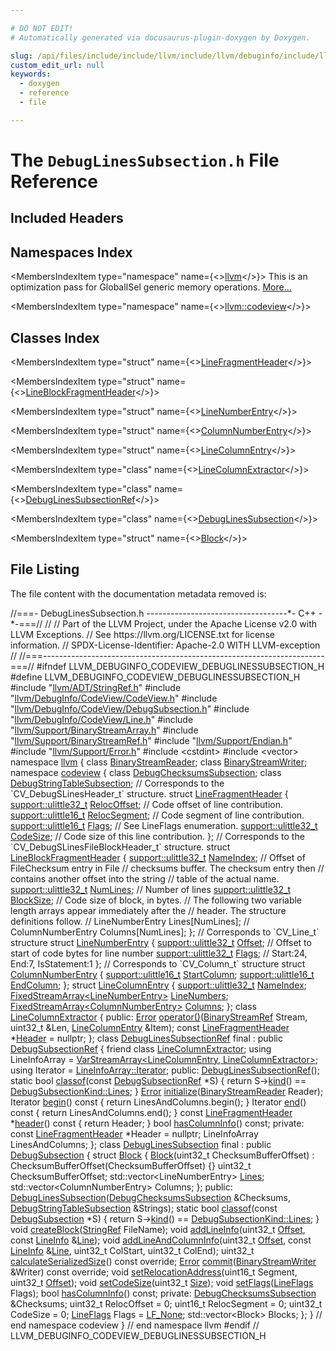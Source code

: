 ```yaml
---

# DO NOT EDIT!
# Automatically generated via docusaurus-plugin-doxygen by Doxygen.

slug: /api/files/include/include/llvm/include/llvm/debuginfo/include/llvm/debuginfo/codeview/debuglinessubsection-h
custom_edit_url: null
keywords:
  - doxygen
  - reference
  - file

---
```





# The `DebugLinesSubsection.h` File Reference

<DoxygenPage pluginConfig={pluginConfig}>



## Included Headers

<IncludesList>
<IncludesListItem
  filePath="llvm/ADT/StringRef.h"
  permalink="/docs/api/files/include/include/llvm/include/llvm/adt/stringref-h"
  isLocal="true" />
<IncludesListItem
  filePath="llvm/DebugInfo/CodeView/CodeView.h"
  permalink="/docs/api/files/include/include/llvm/include/llvm/debuginfo/include/llvm/debuginfo/codeview/codeview-h"
  isLocal="true" />
<IncludesListItem
  filePath="llvm/DebugInfo/CodeView/DebugSubsection.h"
  permalink="/docs/api/files/include/include/llvm/include/llvm/debuginfo/include/llvm/debuginfo/codeview/debugsubsection-h"
  isLocal="true" />
<IncludesListItem
  filePath="llvm/DebugInfo/CodeView/Line.h"
  permalink="/docs/api/files/include/include/llvm/include/llvm/debuginfo/include/llvm/debuginfo/codeview/line-h"
  isLocal="true" />
<IncludesListItem
  filePath="llvm/Support/BinaryStreamArray.h"
  permalink="/docs/api/files/include/include/llvm/include/llvm/support/binarystreamarray-h"
  isLocal="true" />
<IncludesListItem
  filePath="llvm/Support/BinaryStreamRef.h"
  permalink="/docs/api/files/include/include/llvm/include/llvm/support/binarystreamref-h"
  isLocal="true" />
<IncludesListItem
  filePath="llvm/Support/Endian.h"
  permalink="/docs/api/files/include/include/llvm/include/llvm/support/endian-h"
  isLocal="true" />
<IncludesListItem
  filePath="llvm/Support/Error.h"
  permalink="/docs/api/files/include/include/llvm/include/llvm/support/error-h"
  isLocal="true" />
<IncludesListItem
  filePath="cstdint"
  permalink=""
  isLocal="false" />
<IncludesListItem
  filePath="vector"
  permalink=""
  isLocal="false" />
</IncludesList>

## Namespaces Index

<MembersIndex>

<MembersIndexItem
  type="namespace"
  name={<><a href="/docs/api/namespaces/llvm">llvm</a></>}>
This is an optimization pass for GlobalISel generic memory operations. <a href="/docs/api/namespaces/llvm/#details">More...</a>
</MembersIndexItem>

<MembersIndexItem
  type="namespace"
  name={<><a href="/docs/api/namespaces/llvm/codeview">llvm::codeview</a></>}>
</MembersIndexItem>

</MembersIndex>

## Classes Index

<MembersIndex>

<MembersIndexItem
  type="struct"
  name={<><a href="/docs/api/structs/llvm/codeview/linefragmentheader">LineFragmentHeader</a></>}>
</MembersIndexItem>

<MembersIndexItem
  type="struct"
  name={<><a href="/docs/api/structs/llvm/codeview/lineblockfragmentheader">LineBlockFragmentHeader</a></>}>
</MembersIndexItem>

<MembersIndexItem
  type="struct"
  name={<><a href="/docs/api/structs/llvm/codeview/linenumberentry">LineNumberEntry</a></>}>
</MembersIndexItem>

<MembersIndexItem
  type="struct"
  name={<><a href="/docs/api/structs/llvm/codeview/columnnumberentry">ColumnNumberEntry</a></>}>
</MembersIndexItem>

<MembersIndexItem
  type="struct"
  name={<><a href="/docs/api/structs/llvm/codeview/linecolumnentry">LineColumnEntry</a></>}>
</MembersIndexItem>

<MembersIndexItem
  type="class"
  name={<><a href="/docs/api/classes/llvm/codeview/linecolumnextractor">LineColumnExtractor</a></>}>
</MembersIndexItem>

<MembersIndexItem
  type="class"
  name={<><a href="/docs/api/classes/llvm/codeview/debuglinessubsectionref">DebugLinesSubsectionRef</a></>}>
</MembersIndexItem>

<MembersIndexItem
  type="class"
  name={<><a href="/docs/api/classes/llvm/codeview/debuglinessubsection">DebugLinesSubsection</a></>}>
</MembersIndexItem>

<MembersIndexItem
  type="struct"
  name={<><a href="/docs/api/structs/llvm/codeview/debuglinessubsection/block">Block</a></>}>
</MembersIndexItem>

</MembersIndex>


## File Listing

The file content with the documentation metadata removed is:

<ProgramListing>

<Link id="l00001" /><CodeLine lineNumber="1"><Highlight kind="comment">//===- DebugLinesSubsection.h -----------------------------------&#42;- C++ -&#42;-===//</Highlight><Highlight kind="normal"></Highlight></CodeLine>
<Link id="l00002" /><CodeLine lineNumber="2"><Highlight kind="normal"></Highlight><Highlight kind="comment">//</Highlight><Highlight kind="normal"></Highlight></CodeLine>
<Link id="l00003" /><CodeLine lineNumber="3"><Highlight kind="normal"></Highlight><Highlight kind="comment">// Part of the LLVM Project, under the Apache License v2.0 with LLVM Exceptions.</Highlight><Highlight kind="normal"></Highlight></CodeLine>
<Link id="l00004" /><CodeLine lineNumber="4"><Highlight kind="normal"></Highlight><Highlight kind="comment">// See https://llvm.org/LICENSE.txt for license information.</Highlight><Highlight kind="normal"></Highlight></CodeLine>
<Link id="l00005" /><CodeLine lineNumber="5"><Highlight kind="normal"></Highlight><Highlight kind="comment">// SPDX-License-Identifier: Apache-2.0 WITH LLVM-exception</Highlight><Highlight kind="normal"></Highlight></CodeLine>
<Link id="l00006" /><CodeLine lineNumber="6"><Highlight kind="normal"></Highlight><Highlight kind="comment">//</Highlight><Highlight kind="normal"></Highlight></CodeLine>
<Link id="l00007" /><CodeLine lineNumber="7"><Highlight kind="normal"></Highlight><Highlight kind="comment">//===----------------------------------------------------------------------===//</Highlight><Highlight kind="normal"></Highlight></CodeLine>
<Link id="l00008" /><CodeLine lineNumber="8"><Highlight kind="normal"></Highlight></CodeLine>
<Link id="l00009" /><CodeLine lineNumber="9"><Highlight kind="normal"></Highlight><Highlight kind="preprocessor">#ifndef LLVM&#95;DEBUGINFO&#95;CODEVIEW&#95;DEBUGLINESSUBSECTION&#95;H</Highlight><Highlight kind="normal"></Highlight></CodeLine>
<Link id="l00010" /><CodeLine lineNumber="10"><Highlight kind="normal"></Highlight><Highlight kind="preprocessor">#define LLVM&#95;DEBUGINFO&#95;CODEVIEW&#95;DEBUGLINESSUBSECTION&#95;H</Highlight><Highlight kind="normal"></Highlight></CodeLine>
<Link id="l00011" /><CodeLine lineNumber="11"><Highlight kind="normal"></Highlight></CodeLine>
<Link id="l00012" /><CodeLine lineNumber="12"><Highlight kind="normal"></Highlight><Highlight kind="preprocessor">#include &quot;<a href="/docs/api/files/include/include/llvm/include/llvm/adt/stringref-h">llvm/ADT/StringRef.h</a>&quot;</Highlight><Highlight kind="normal"></Highlight></CodeLine>
<Link id="l00013" /><CodeLine lineNumber="13"><Highlight kind="normal"></Highlight><Highlight kind="preprocessor">#include &quot;<a href="/docs/api/files/include/include/llvm/include/llvm/debuginfo/include/llvm/debuginfo/codeview/codeview-h">llvm/DebugInfo/CodeView/CodeView.h</a>&quot;</Highlight><Highlight kind="normal"></Highlight></CodeLine>
<Link id="l00014" /><CodeLine lineNumber="14"><Highlight kind="normal"></Highlight><Highlight kind="preprocessor">#include &quot;<a href="/docs/api/files/include/include/llvm/include/llvm/debuginfo/include/llvm/debuginfo/codeview/debugsubsection-h">llvm/DebugInfo/CodeView/DebugSubsection.h</a>&quot;</Highlight><Highlight kind="normal"></Highlight></CodeLine>
<Link id="l00015" /><CodeLine lineNumber="15"><Highlight kind="normal"></Highlight><Highlight kind="preprocessor">#include &quot;<a href="/docs/api/files/include/include/llvm/include/llvm/debuginfo/include/llvm/debuginfo/codeview/line-h">llvm/DebugInfo/CodeView/Line.h</a>&quot;</Highlight><Highlight kind="normal"></Highlight></CodeLine>
<Link id="l00016" /><CodeLine lineNumber="16"><Highlight kind="normal"></Highlight><Highlight kind="preprocessor">#include &quot;<a href="/docs/api/files/include/include/llvm/include/llvm/support/binarystreamarray-h">llvm/Support/BinaryStreamArray.h</a>&quot;</Highlight><Highlight kind="normal"></Highlight></CodeLine>
<Link id="l00017" /><CodeLine lineNumber="17"><Highlight kind="normal"></Highlight><Highlight kind="preprocessor">#include &quot;<a href="/docs/api/files/include/include/llvm/include/llvm/support/binarystreamref-h">llvm/Support/BinaryStreamRef.h</a>&quot;</Highlight><Highlight kind="normal"></Highlight></CodeLine>
<Link id="l00018" /><CodeLine lineNumber="18"><Highlight kind="normal"></Highlight><Highlight kind="preprocessor">#include &quot;<a href="/docs/api/files/include/include/llvm/include/llvm/support/endian-h">llvm/Support/Endian.h</a>&quot;</Highlight><Highlight kind="normal"></Highlight></CodeLine>
<Link id="l00019" /><CodeLine lineNumber="19"><Highlight kind="normal"></Highlight><Highlight kind="preprocessor">#include &quot;<a href="/docs/api/files/include/include/llvm/include/llvm/support/error-h">llvm/Support/Error.h</a>&quot;</Highlight><Highlight kind="normal"></Highlight></CodeLine>
<Link id="l00020" /><CodeLine lineNumber="20"><Highlight kind="normal"></Highlight><Highlight kind="preprocessor">#include &lt;cstdint&gt;</Highlight><Highlight kind="normal"></Highlight></CodeLine>
<Link id="l00021" /><CodeLine lineNumber="21"><Highlight kind="normal"></Highlight><Highlight kind="preprocessor">#include &lt;vector&gt;</Highlight><Highlight kind="normal"></Highlight></CodeLine>
<Link id="l00022" /><CodeLine lineNumber="22"><Highlight kind="normal"></Highlight></CodeLine>
<Link id="l00023" /><CodeLine lineNumber="23"><Highlight kind="normal"></Highlight><Highlight kind="keyword">namespace </Highlight><Highlight kind="normal"><a href="/docs/api/namespaces/llvm">llvm</a> &#123;</Highlight></CodeLine>
<Link id="l00024" /><CodeLine lineNumber="24"><Highlight kind="normal"></Highlight><Highlight kind="keyword">class </Highlight><Highlight kind="normal"><a href="/docs/api/classes/llvm/binarystreamreader">BinaryStreamReader</a>;</Highlight></CodeLine>
<Link id="l00025" /><CodeLine lineNumber="25"><Highlight kind="normal"></Highlight><Highlight kind="keyword">class </Highlight><Highlight kind="normal"><a href="/docs/api/classes/llvm/binarystreamwriter">BinaryStreamWriter</a>;</Highlight></CodeLine>
<Link id="l00026" /><CodeLine lineNumber="26"><Highlight kind="normal"></Highlight><Highlight kind="keyword">namespace </Highlight><Highlight kind="normal"><a href="/docs/api/namespaces/llvm/codeview">codeview</a> &#123;</Highlight></CodeLine>
<Link id="l00027" /><CodeLine lineNumber="27"><Highlight kind="normal"></Highlight></CodeLine>
<Link id="l00028" /><CodeLine lineNumber="28"><Highlight kind="normal"></Highlight><Highlight kind="keyword">class </Highlight><Highlight kind="normal"><a href="/docs/api/classes/llvm/codeview/debugchecksumssubsection">DebugChecksumsSubsection</a>;</Highlight></CodeLine>
<Link id="l00029" /><CodeLine lineNumber="29"><Highlight kind="normal"></Highlight><Highlight kind="keyword">class </Highlight><Highlight kind="normal"><a href="/docs/api/classes/llvm/codeview/debugstringtablesubsection">DebugStringTableSubsection</a>;</Highlight></CodeLine>
<Link id="l00030" /><CodeLine lineNumber="30"><Highlight kind="normal"></Highlight></CodeLine>
<Link id="l00031" /><CodeLine lineNumber="31"><Highlight kind="normal"></Highlight><Highlight kind="comment">// Corresponds to the &#96;CV&#95;DebugSLinesHeader&#95;t&#96; structure.</Highlight><Highlight kind="normal"></Highlight></CodeLine>
<Link id="l00032" /><CodeLine lineNumber="32" lineLink="/docs/api/structs/llvm/codeview/linefragmentheader"><Highlight kind="normal"></Highlight><Highlight kind="keyword">struct </Highlight><Highlight kind="normal"><a href="/docs/api/structs/llvm/codeview/linefragmentheader">LineFragmentHeader</a> &#123;</Highlight></CodeLine>
<Link id="l00033" /><CodeLine lineNumber="33" lineLink="/docs/api/structs/llvm/codeview/linefragmentheader/#adcb73b42492865b1fea4fee0d48ac71b"><Highlight kind="normal">  <a href="/docs/api/namespaces/llvm/support/#a206b37274fa3e908017da357d12724d1">support::ulittle32&#95;t</a> <a href="/docs/api/structs/llvm/codeview/linefragmentheader/#adcb73b42492865b1fea4fee0d48ac71b">RelocOffset</a>;  </Highlight><Highlight kind="comment">// Code offset of line contribution.</Highlight><Highlight kind="normal"></Highlight></CodeLine>
<Link id="l00034" /><CodeLine lineNumber="34" lineLink="/docs/api/structs/llvm/codeview/linefragmentheader/#adb69e7a1339129f59bc3d950becf340a"><Highlight kind="normal">  <a href="/docs/api/namespaces/llvm/support/#a4e29b3df92632c930b82161555c3b8d6">support::ulittle16&#95;t</a> <a href="/docs/api/structs/llvm/codeview/linefragmentheader/#adb69e7a1339129f59bc3d950becf340a">RelocSegment</a>; </Highlight><Highlight kind="comment">// Code segment of line contribution.</Highlight><Highlight kind="normal"></Highlight></CodeLine>
<Link id="l00035" /><CodeLine lineNumber="35" lineLink="/docs/api/structs/llvm/codeview/linefragmentheader/#a7acad7a0ab5c6c21c62ba7c666079819"><Highlight kind="normal">  <a href="/docs/api/namespaces/llvm/support/#a4e29b3df92632c930b82161555c3b8d6">support::ulittle16&#95;t</a> <a href="/docs/api/structs/llvm/codeview/linefragmentheader/#a7acad7a0ab5c6c21c62ba7c666079819">Flags</a>;        </Highlight><Highlight kind="comment">// See LineFlags enumeration.</Highlight><Highlight kind="normal"></Highlight></CodeLine>
<Link id="l00036" /><CodeLine lineNumber="36" lineLink="/docs/api/structs/llvm/codeview/linefragmentheader/#aba93398dfa67d7572e71e683df460df7"><Highlight kind="normal">  <a href="/docs/api/namespaces/llvm/support/#a206b37274fa3e908017da357d12724d1">support::ulittle32&#95;t</a> <a href="/docs/api/structs/llvm/codeview/linefragmentheader/#aba93398dfa67d7572e71e683df460df7">CodeSize</a>;     </Highlight><Highlight kind="comment">// Code size of this line contribution.</Highlight><Highlight kind="normal"></Highlight></CodeLine>
<Link id="l00037" /><CodeLine lineNumber="37"><Highlight kind="normal">&#125;;</Highlight></CodeLine>
<Link id="l00038" /><CodeLine lineNumber="38"><Highlight kind="normal"></Highlight></CodeLine>
<Link id="l00039" /><CodeLine lineNumber="39"><Highlight kind="normal"></Highlight><Highlight kind="comment">// Corresponds to the &#96;CV&#95;DebugSLinesFileBlockHeader&#95;t&#96; structure.</Highlight><Highlight kind="normal"></Highlight></CodeLine>
<Link id="l00040" /><CodeLine lineNumber="40" lineLink="/docs/api/structs/llvm/codeview/lineblockfragmentheader"><Highlight kind="normal"></Highlight><Highlight kind="keyword">struct </Highlight><Highlight kind="normal"><a href="/docs/api/structs/llvm/codeview/lineblockfragmentheader">LineBlockFragmentHeader</a> &#123;</Highlight></CodeLine>
<Link id="l00041" /><CodeLine lineNumber="41" lineLink="/docs/api/structs/llvm/codeview/lineblockfragmentheader/#a2ade456cbf84fbfe12564a3351d4a12d"><Highlight kind="normal">  <a href="/docs/api/namespaces/llvm/support/#a206b37274fa3e908017da357d12724d1">support::ulittle32&#95;t</a> <a href="/docs/api/structs/llvm/codeview/lineblockfragmentheader/#a2ade456cbf84fbfe12564a3351d4a12d">NameIndex</a>; </Highlight><Highlight kind="comment">// Offset of FileChecksum entry in File</Highlight><Highlight kind="normal"></Highlight></CodeLine>
<Link id="l00042" /><CodeLine lineNumber="42"><Highlight kind="normal">                                  </Highlight><Highlight kind="comment">// checksums buffer.  The checksum entry then</Highlight><Highlight kind="normal"></Highlight></CodeLine>
<Link id="l00043" /><CodeLine lineNumber="43"><Highlight kind="normal">                                  </Highlight><Highlight kind="comment">// contains another offset into the string</Highlight><Highlight kind="normal"></Highlight></CodeLine>
<Link id="l00044" /><CodeLine lineNumber="44"><Highlight kind="normal">                                  </Highlight><Highlight kind="comment">// table of the actual name.</Highlight><Highlight kind="normal"></Highlight></CodeLine>
<Link id="l00045" /><CodeLine lineNumber="45" lineLink="/docs/api/structs/llvm/codeview/lineblockfragmentheader/#a4fad53ecebe9914a50869bb33275674b"><Highlight kind="normal">  <a href="/docs/api/namespaces/llvm/support/#a206b37274fa3e908017da357d12724d1">support::ulittle32&#95;t</a> <a href="/docs/api/structs/llvm/codeview/lineblockfragmentheader/#a4fad53ecebe9914a50869bb33275674b">NumLines</a>;  </Highlight><Highlight kind="comment">// Number of lines</Highlight><Highlight kind="normal"></Highlight></CodeLine>
<Link id="l00046" /><CodeLine lineNumber="46" lineLink="/docs/api/structs/llvm/codeview/lineblockfragmentheader/#ae83e8b24e51eabf6e8038511ed144a8f"><Highlight kind="normal">  <a href="/docs/api/namespaces/llvm/support/#a206b37274fa3e908017da357d12724d1">support::ulittle32&#95;t</a> <a href="/docs/api/structs/llvm/codeview/lineblockfragmentheader/#ae83e8b24e51eabf6e8038511ed144a8f">BlockSize</a>; </Highlight><Highlight kind="comment">// Code size of block, in bytes.</Highlight><Highlight kind="normal"></Highlight></CodeLine>
<Link id="l00047" /><CodeLine lineNumber="47"><Highlight kind="normal">  </Highlight><Highlight kind="comment">// The following two variable length arrays appear immediately after the</Highlight><Highlight kind="normal"></Highlight></CodeLine>
<Link id="l00048" /><CodeLine lineNumber="48"><Highlight kind="normal">  </Highlight><Highlight kind="comment">// header.  The structure definitions follow.</Highlight><Highlight kind="normal"></Highlight></CodeLine>
<Link id="l00049" /><CodeLine lineNumber="49"><Highlight kind="normal">  </Highlight><Highlight kind="comment">// LineNumberEntry   Lines&#91;NumLines&#93;;</Highlight><Highlight kind="normal"></Highlight></CodeLine>
<Link id="l00050" /><CodeLine lineNumber="50"><Highlight kind="normal">  </Highlight><Highlight kind="comment">// ColumnNumberEntry Columns&#91;NumLines&#93;;</Highlight><Highlight kind="normal"></Highlight></CodeLine>
<Link id="l00051" /><CodeLine lineNumber="51"><Highlight kind="normal">&#125;;</Highlight></CodeLine>
<Link id="l00052" /><CodeLine lineNumber="52"><Highlight kind="normal"></Highlight></CodeLine>
<Link id="l00053" /><CodeLine lineNumber="53"><Highlight kind="normal"></Highlight><Highlight kind="comment">// Corresponds to &#96;CV&#95;Line&#95;t&#96; structure</Highlight><Highlight kind="normal"></Highlight></CodeLine>
<Link id="l00054" /><CodeLine lineNumber="54" lineLink="/docs/api/structs/llvm/codeview/linenumberentry"><Highlight kind="normal"></Highlight><Highlight kind="keyword">struct </Highlight><Highlight kind="normal"><a href="/docs/api/structs/llvm/codeview/linenumberentry">LineNumberEntry</a> &#123;</Highlight></CodeLine>
<Link id="l00055" /><CodeLine lineNumber="55" lineLink="/docs/api/structs/llvm/codeview/linenumberentry/#a5e78a480e74bac9f5b6f90ca2e32fe60"><Highlight kind="normal">  <a href="/docs/api/namespaces/llvm/support/#a206b37274fa3e908017da357d12724d1">support::ulittle32&#95;t</a> <a href="/docs/api/structs/llvm/codeview/linenumberentry/#a5e78a480e74bac9f5b6f90ca2e32fe60">Offset</a>; </Highlight><Highlight kind="comment">// Offset to start of code bytes for line number</Highlight><Highlight kind="normal"></Highlight></CodeLine>
<Link id="l00056" /><CodeLine lineNumber="56" lineLink="/docs/api/structs/llvm/codeview/linenumberentry/#aa914fc2e58856a08015f17c54dd9a25c"><Highlight kind="normal">  <a href="/docs/api/namespaces/llvm/support/#a206b37274fa3e908017da357d12724d1">support::ulittle32&#95;t</a> <a href="/docs/api/structs/llvm/codeview/linenumberentry/#aa914fc2e58856a08015f17c54dd9a25c">Flags</a>;  </Highlight><Highlight kind="comment">// Start:24, End:7, IsStatement:1</Highlight><Highlight kind="normal"></Highlight></CodeLine>
<Link id="l00057" /><CodeLine lineNumber="57"><Highlight kind="normal">&#125;;</Highlight></CodeLine>
<Link id="l00058" /><CodeLine lineNumber="58"><Highlight kind="normal"></Highlight></CodeLine>
<Link id="l00059" /><CodeLine lineNumber="59"><Highlight kind="normal"></Highlight><Highlight kind="comment">// Corresponds to &#96;CV&#95;Column&#95;t&#96; structure</Highlight><Highlight kind="normal"></Highlight></CodeLine>
<Link id="l00060" /><CodeLine lineNumber="60" lineLink="/docs/api/structs/llvm/codeview/columnnumberentry"><Highlight kind="normal"></Highlight><Highlight kind="keyword">struct </Highlight><Highlight kind="normal"><a href="/docs/api/structs/llvm/codeview/columnnumberentry">ColumnNumberEntry</a> &#123;</Highlight></CodeLine>
<Link id="l00061" /><CodeLine lineNumber="61" lineLink="/docs/api/structs/llvm/codeview/columnnumberentry/#a25c8b5280ba29025ba366229fc81144f"><Highlight kind="normal">  <a href="/docs/api/namespaces/llvm/support/#a4e29b3df92632c930b82161555c3b8d6">support::ulittle16&#95;t</a> <a href="/docs/api/structs/llvm/codeview/columnnumberentry/#a25c8b5280ba29025ba366229fc81144f">StartColumn</a>;</Highlight></CodeLine>
<Link id="l00062" /><CodeLine lineNumber="62" lineLink="/docs/api/structs/llvm/codeview/columnnumberentry/#a6e4ad4a817bae3a648334d5200625280"><Highlight kind="normal">  <a href="/docs/api/namespaces/llvm/support/#a4e29b3df92632c930b82161555c3b8d6">support::ulittle16&#95;t</a> <a href="/docs/api/structs/llvm/codeview/columnnumberentry/#a6e4ad4a817bae3a648334d5200625280">EndColumn</a>;</Highlight></CodeLine>
<Link id="l00063" /><CodeLine lineNumber="63"><Highlight kind="normal">&#125;;</Highlight></CodeLine>
<Link id="l00064" /><CodeLine lineNumber="64"><Highlight kind="normal"></Highlight></CodeLine>
<Link id="l00065" /><CodeLine lineNumber="65" lineLink="/docs/api/structs/llvm/codeview/linecolumnentry"><Highlight kind="normal"></Highlight><Highlight kind="keyword">struct </Highlight><Highlight kind="normal"><a href="/docs/api/structs/llvm/codeview/linecolumnentry">LineColumnEntry</a> &#123;</Highlight></CodeLine>
<Link id="l00066" /><CodeLine lineNumber="66" lineLink="/docs/api/structs/llvm/codeview/linecolumnentry/#a766f4d99a28ae0c2c515a2d9664a08d5"><Highlight kind="normal">  <a href="/docs/api/namespaces/llvm/support/#a206b37274fa3e908017da357d12724d1">support::ulittle32&#95;t</a> <a href="/docs/api/structs/llvm/codeview/linecolumnentry/#a766f4d99a28ae0c2c515a2d9664a08d5">NameIndex</a>;</Highlight></CodeLine>
<Link id="l00067" /><CodeLine lineNumber="67" lineLink="/docs/api/structs/llvm/codeview/linecolumnentry/#aa6f8655f893492900b913be4648981a5"><Highlight kind="normal">  <a href="/docs/api/classes/llvm/fixedstreamarray">FixedStreamArray&lt;LineNumberEntry&gt;</a> <a href="/docs/api/structs/llvm/codeview/linecolumnentry/#aa6f8655f893492900b913be4648981a5">LineNumbers</a>;</Highlight></CodeLine>
<Link id="l00068" /><CodeLine lineNumber="68" lineLink="/docs/api/structs/llvm/codeview/linecolumnentry/#a4706dac27cfeb8283bf6a11a491f4660"><Highlight kind="normal">  <a href="/docs/api/classes/llvm/fixedstreamarray">FixedStreamArray&lt;ColumnNumberEntry&gt;</a> <a href="/docs/api/structs/llvm/codeview/linecolumnentry/#a4706dac27cfeb8283bf6a11a491f4660">Columns</a>;</Highlight></CodeLine>
<Link id="l00069" /><CodeLine lineNumber="69"><Highlight kind="normal">&#125;;</Highlight></CodeLine>
<Link id="l00070" /><CodeLine lineNumber="70"><Highlight kind="normal"></Highlight></CodeLine>
<Link id="l00071" /><CodeLine lineNumber="71" lineLink="/docs/api/classes/llvm/codeview/linecolumnextractor"><Highlight kind="normal"></Highlight><Highlight kind="keyword">class </Highlight><Highlight kind="normal"><a href="/docs/api/classes/llvm/codeview/linecolumnextractor">LineColumnExtractor</a> &#123;</Highlight></CodeLine>
<Link id="l00072" /><CodeLine lineNumber="72"><Highlight kind="normal"></Highlight><Highlight kind="keyword">public</Highlight><Highlight kind="normal">:</Highlight></CodeLine>
<Link id="l00073" /><CodeLine lineNumber="73"><Highlight kind="normal">  <a href="/docs/api/classes/llvm/error">Error</a> <a href="/docs/api/classes/llvm/codeview/linecolumnextractor/#ac30e456e648c6aa3b5de74279adbb0d5">operator()</a>(<a href="/docs/api/classes/llvm/binarystreamref">BinaryStreamRef</a> Stream, uint32&#95;t &amp;Len,</Highlight></CodeLine>
<Link id="l00074" /><CodeLine lineNumber="74"><Highlight kind="normal">                   <a href="/docs/api/structs/llvm/codeview/linecolumnentry">LineColumnEntry</a> &amp;Item);</Highlight></CodeLine>
<Link id="l00075" /><CodeLine lineNumber="75"><Highlight kind="normal"></Highlight></CodeLine>
<Link id="l00076" /><CodeLine lineNumber="76" lineLink="/docs/api/classes/llvm/codeview/linecolumnextractor/#a3624581bbc00abc755dffe4f61261746"><Highlight kind="normal">  </Highlight><Highlight kind="keyword">const</Highlight><Highlight kind="normal"> <a href="/docs/api/structs/llvm/codeview/linefragmentheader">LineFragmentHeader</a> &#42;<a href="/docs/api/classes/llvm/codeview/linecolumnextractor/#a3624581bbc00abc755dffe4f61261746">Header</a> = </Highlight><Highlight kind="keyword">nullptr</Highlight><Highlight kind="normal">;</Highlight></CodeLine>
<Link id="l00077" /><CodeLine lineNumber="77"><Highlight kind="normal">&#125;;</Highlight></CodeLine>
<Link id="l00078" /><CodeLine lineNumber="78"><Highlight kind="normal"></Highlight></CodeLine>
<Link id="l00079" /><CodeLine lineNumber="79" lineLink="/docs/api/classes/llvm/codeview/debuglinessubsectionref"><Highlight kind="normal"></Highlight><Highlight kind="keyword">class </Highlight><Highlight kind="normal"><a href="/docs/api/classes/llvm/codeview/debuglinessubsectionref/#a020dde133393611298a5e9fd3ddfdedf">DebugLinesSubsectionRef</a> final : </Highlight><Highlight kind="keyword">public</Highlight><Highlight kind="normal"> <a href="/docs/api/classes/llvm/codeview/debugsubsectionref/#acca35ccd89314881b9924f28968ac872">DebugSubsectionRef</a> &#123;</Highlight></CodeLine>
<Link id="l00080" /><CodeLine lineNumber="80" lineLink="/docs/api/classes/llvm/codeview/debuglinessubsectionref/#ad6f31fab08c7f560dc000a1b15721e2a"><Highlight kind="normal">  </Highlight><Highlight kind="keyword">friend</Highlight><Highlight kind="normal"> </Highlight><Highlight kind="keyword">class </Highlight><Highlight kind="normal"><a href="/docs/api/classes/llvm/codeview/debuglinessubsectionref/#ad6f31fab08c7f560dc000a1b15721e2a">LineColumnExtractor</a>;</Highlight></CodeLine>
<Link id="l00081" /><CodeLine lineNumber="81"><Highlight kind="normal"></Highlight></CodeLine>
<Link id="l00082" /><CodeLine lineNumber="82"><Highlight kind="normal">  </Highlight><Highlight kind="keyword">using </Highlight><Highlight kind="normal">LineInfoArray = <a href="/docs/api/classes/llvm/varstreamarray">VarStreamArray&lt;LineColumnEntry, LineColumnExtractor&gt;</a>;</Highlight></CodeLine>
<Link id="l00083" /><CodeLine lineNumber="83"><Highlight kind="normal">  </Highlight><Highlight kind="keyword">using </Highlight><Highlight kind="normal">Iterator = <a href="/docs/api/classes/llvm/varstreamarray/#aa2a501e4fac82ff7604ebcf0a89dec13">LineInfoArray::Iterator</a>;</Highlight></CodeLine>
<Link id="l00084" /><CodeLine lineNumber="84"><Highlight kind="normal"></Highlight></CodeLine>
<Link id="l00085" /><CodeLine lineNumber="85"><Highlight kind="normal"></Highlight><Highlight kind="keyword">public</Highlight><Highlight kind="normal">:</Highlight></CodeLine>
<Link id="l00086" /><CodeLine lineNumber="86"><Highlight kind="normal">  <a href="/docs/api/classes/llvm/codeview/debuglinessubsectionref/#a020dde133393611298a5e9fd3ddfdedf">DebugLinesSubsectionRef</a>();</Highlight></CodeLine>
<Link id="l00087" /><CodeLine lineNumber="87"><Highlight kind="normal"></Highlight></CodeLine>
<Link id="l00088" /><CodeLine lineNumber="88" lineLink="/docs/api/classes/llvm/codeview/debuglinessubsectionref/#a3bea9975f4f7b85c2eb4546b0acdd680"><Highlight kind="normal">  </Highlight><Highlight kind="keyword">static</Highlight><Highlight kind="normal"> </Highlight><Highlight kind="keywordtype">bool</Highlight><Highlight kind="normal"> <a href="/docs/api/classes/llvm/codeview/debuglinessubsectionref/#a3bea9975f4f7b85c2eb4546b0acdd680">classof</a>(</Highlight><Highlight kind="keyword">const</Highlight><Highlight kind="normal"> <a href="/docs/api/classes/llvm/codeview/debugsubsectionref/#acca35ccd89314881b9924f28968ac872">DebugSubsectionRef</a> &#42;S) &#123;</Highlight></CodeLine>
<Link id="l00089" /><CodeLine lineNumber="89"><Highlight kind="normal">    </Highlight><Highlight kind="keywordflow">return</Highlight><Highlight kind="normal"> S-&gt;<a href="/docs/api/classes/llvm/codeview/debugsubsectionref/#a83bd49c4af0b650932ba2b257c67f94c">kind</a>() == <a href="/docs/api/namespaces/llvm/codeview/#a04eb43a6dc736c2d6ed8dcc6d636a2afaa0b0293a2db49f5f93c15a62e095c819">DebugSubsectionKind::Lines</a>;</Highlight></CodeLine>
<Link id="l00090" /><CodeLine lineNumber="90"><Highlight kind="normal">  &#125;</Highlight></CodeLine>
<Link id="l00091" /><CodeLine lineNumber="91"><Highlight kind="normal"></Highlight></CodeLine>
<Link id="l00092" /><CodeLine lineNumber="92"><Highlight kind="normal">  <a href="/docs/api/classes/llvm/error">Error</a> <a href="/docs/api/classes/llvm/codeview/debuglinessubsectionref/#a5a4cbef7cf1ea9971675734047e5dde8">initialize</a>(<a href="/docs/api/classes/llvm/binarystreamreader">BinaryStreamReader</a> Reader);</Highlight></CodeLine>
<Link id="l00093" /><CodeLine lineNumber="93"><Highlight kind="normal"></Highlight></CodeLine>
<Link id="l00094" /><CodeLine lineNumber="94" lineLink="/docs/api/classes/llvm/codeview/debuglinessubsectionref/#a35c5fb9c125a049957c1f04851beb922"><Highlight kind="normal">  Iterator <a href="/docs/api/classes/llvm/codeview/debuglinessubsectionref/#a35c5fb9c125a049957c1f04851beb922">begin</a>()</Highlight><Highlight kind="keyword"> const </Highlight><Highlight kind="normal">&#123; </Highlight><Highlight kind="keywordflow">return</Highlight><Highlight kind="normal"> LinesAndColumns.begin(); &#125;</Highlight></CodeLine>
<Link id="l00095" /><CodeLine lineNumber="95" lineLink="/docs/api/classes/llvm/codeview/debuglinessubsectionref/#a005ddbdf3d09f0f4e21acc156b2fe47a"><Highlight kind="normal">  Iterator <a href="/docs/api/classes/llvm/codeview/debuglinessubsectionref/#a005ddbdf3d09f0f4e21acc156b2fe47a">end</a>()</Highlight><Highlight kind="keyword"> const </Highlight><Highlight kind="normal">&#123; </Highlight><Highlight kind="keywordflow">return</Highlight><Highlight kind="normal"> LinesAndColumns.end(); &#125;</Highlight></CodeLine>
<Link id="l00096" /><CodeLine lineNumber="96"><Highlight kind="normal"></Highlight></CodeLine>
<Link id="l00097" /><CodeLine lineNumber="97" lineLink="/docs/api/classes/llvm/codeview/debuglinessubsectionref/#a04e909a78e312c05ac1b4b956fc65e62"><Highlight kind="normal">  </Highlight><Highlight kind="keyword">const</Highlight><Highlight kind="normal"> <a href="/docs/api/structs/llvm/codeview/linefragmentheader">LineFragmentHeader</a> &#42;<a href="/docs/api/classes/llvm/codeview/debuglinessubsectionref/#a04e909a78e312c05ac1b4b956fc65e62">header</a>()</Highlight><Highlight kind="keyword"> const </Highlight><Highlight kind="normal">&#123; </Highlight><Highlight kind="keywordflow">return</Highlight><Highlight kind="normal"> Header; &#125;</Highlight></CodeLine>
<Link id="l00098" /><CodeLine lineNumber="98"><Highlight kind="normal"></Highlight></CodeLine>
<Link id="l00099" /><CodeLine lineNumber="99"><Highlight kind="normal">  </Highlight><Highlight kind="keywordtype">bool</Highlight><Highlight kind="normal"> <a href="/docs/api/classes/llvm/codeview/debuglinessubsectionref/#a01fb98d3be15ffd20bee919f6e7dad39">hasColumnInfo</a>() </Highlight><Highlight kind="keyword">const</Highlight><Highlight kind="normal">;</Highlight></CodeLine>
<Link id="l00100" /><CodeLine lineNumber="100"><Highlight kind="normal"></Highlight></CodeLine>
<Link id="l00101" /><CodeLine lineNumber="101"><Highlight kind="normal"></Highlight><Highlight kind="keyword">private</Highlight><Highlight kind="normal">:</Highlight></CodeLine>
<Link id="l00102" /><CodeLine lineNumber="102"><Highlight kind="normal">  </Highlight><Highlight kind="keyword">const</Highlight><Highlight kind="normal"> <a href="/docs/api/structs/llvm/codeview/linefragmentheader">LineFragmentHeader</a> &#42;Header = </Highlight><Highlight kind="keyword">nullptr</Highlight><Highlight kind="normal">;</Highlight></CodeLine>
<Link id="l00103" /><CodeLine lineNumber="103"><Highlight kind="normal">  LineInfoArray LinesAndColumns;</Highlight></CodeLine>
<Link id="l00104" /><CodeLine lineNumber="104"><Highlight kind="normal">&#125;;</Highlight></CodeLine>
<Link id="l00105" /><CodeLine lineNumber="105"><Highlight kind="normal"></Highlight></CodeLine>
<Link id="l00106" /><CodeLine lineNumber="106" lineLink="/docs/api/classes/llvm/codeview/debuglinessubsection"><Highlight kind="normal"></Highlight><Highlight kind="keyword">class </Highlight><Highlight kind="normal"><a href="/docs/api/classes/llvm/codeview/debuglinessubsection/#a60a67ce7f9d3fdd8eb024a1074e26a99">DebugLinesSubsection</a> final : </Highlight><Highlight kind="keyword">public</Highlight><Highlight kind="normal"> <a href="/docs/api/classes/llvm/codeview/debugsubsection/#a26fb19e2bc0b10bfd18fc82adf07c635">DebugSubsection</a> &#123;</Highlight></CodeLine>
<Link id="l00107" /><CodeLine lineNumber="107"><Highlight kind="normal">  </Highlight><Highlight kind="keyword">struct </Highlight><Highlight kind="normal"><a href="/docs/api/namespaces/llvm/#a0e00fad9c34de40b1e31f3aa6f8e024cae1e4c8c9ccd9fc39c391da4bcd093fb2">Block</a> &#123;</Highlight></CodeLine>
<Link id="l00108" /><CodeLine lineNumber="108"><Highlight kind="normal">    <a href="/docs/api/namespaces/llvm/#a0e00fad9c34de40b1e31f3aa6f8e024cae1e4c8c9ccd9fc39c391da4bcd093fb2">Block</a>(uint32&#95;t ChecksumBufferOffset)</Highlight></CodeLine>
<Link id="l00109" /><CodeLine lineNumber="109"><Highlight kind="normal">        : ChecksumBufferOffset(ChecksumBufferOffset) &#123;&#125;</Highlight></CodeLine>
<Link id="l00110" /><CodeLine lineNumber="110"><Highlight kind="normal"></Highlight></CodeLine>
<Link id="l00111" /><CodeLine lineNumber="111"><Highlight kind="normal">    uint32&#95;t ChecksumBufferOffset;</Highlight></CodeLine>
<Link id="l00112" /><CodeLine lineNumber="112"><Highlight kind="normal">    std::vector&lt;LineNumberEntry&gt; <a href="/docs/api/namespaces/llvm/codeview/#a04eb43a6dc736c2d6ed8dcc6d636a2afaa0b0293a2db49f5f93c15a62e095c819">Lines</a>;</Highlight></CodeLine>
<Link id="l00113" /><CodeLine lineNumber="113"><Highlight kind="normal">    std::vector&lt;ColumnNumberEntry&gt; Columns;</Highlight></CodeLine>
<Link id="l00114" /><CodeLine lineNumber="114"><Highlight kind="normal">  &#125;;</Highlight></CodeLine>
<Link id="l00115" /><CodeLine lineNumber="115"><Highlight kind="normal"></Highlight></CodeLine>
<Link id="l00116" /><CodeLine lineNumber="116"><Highlight kind="normal"></Highlight><Highlight kind="keyword">public</Highlight><Highlight kind="normal">:</Highlight></CodeLine>
<Link id="l00117" /><CodeLine lineNumber="117"><Highlight kind="normal">  <a href="/docs/api/classes/llvm/codeview/debuglinessubsection/#a60a67ce7f9d3fdd8eb024a1074e26a99">DebugLinesSubsection</a>(<a href="/docs/api/classes/llvm/codeview/debugchecksumssubsection">DebugChecksumsSubsection</a> &amp;Checksums,</Highlight></CodeLine>
<Link id="l00118" /><CodeLine lineNumber="118"><Highlight kind="normal">                       <a href="/docs/api/classes/llvm/codeview/debugstringtablesubsection">DebugStringTableSubsection</a> &amp;Strings);</Highlight></CodeLine>
<Link id="l00119" /><CodeLine lineNumber="119"><Highlight kind="normal"></Highlight></CodeLine>
<Link id="l00120" /><CodeLine lineNumber="120" lineLink="/docs/api/classes/llvm/codeview/debuglinessubsection/#a6a6492e4b74c0d966989939821ea86fc"><Highlight kind="normal">  </Highlight><Highlight kind="keyword">static</Highlight><Highlight kind="normal"> </Highlight><Highlight kind="keywordtype">bool</Highlight><Highlight kind="normal"> <a href="/docs/api/classes/llvm/codeview/debuglinessubsection/#a6a6492e4b74c0d966989939821ea86fc">classof</a>(</Highlight><Highlight kind="keyword">const</Highlight><Highlight kind="normal"> <a href="/docs/api/classes/llvm/codeview/debugsubsection/#a26fb19e2bc0b10bfd18fc82adf07c635">DebugSubsection</a> &#42;S) &#123;</Highlight></CodeLine>
<Link id="l00121" /><CodeLine lineNumber="121"><Highlight kind="normal">    </Highlight><Highlight kind="keywordflow">return</Highlight><Highlight kind="normal"> S-&gt;<a href="/docs/api/classes/llvm/codeview/debugsubsection/#a4cd16f96c9807dbf22886318f0b0e7bb">kind</a>() == <a href="/docs/api/namespaces/llvm/codeview/#a04eb43a6dc736c2d6ed8dcc6d636a2afaa0b0293a2db49f5f93c15a62e095c819">DebugSubsectionKind::Lines</a>;</Highlight></CodeLine>
<Link id="l00122" /><CodeLine lineNumber="122"><Highlight kind="normal">  &#125;</Highlight></CodeLine>
<Link id="l00123" /><CodeLine lineNumber="123"><Highlight kind="normal"></Highlight></CodeLine>
<Link id="l00124" /><CodeLine lineNumber="124"><Highlight kind="normal">  </Highlight><Highlight kind="keywordtype">void</Highlight><Highlight kind="normal"> <a href="/docs/api/classes/llvm/codeview/debuglinessubsection/#ab4c6a27b25584c7ce7cb9378af555aed">createBlock</a>(<a href="/docs/api/classes/llvm/stringref">StringRef</a> FileName);</Highlight></CodeLine>
<Link id="l00125" /><CodeLine lineNumber="125"><Highlight kind="normal">  </Highlight><Highlight kind="keywordtype">void</Highlight><Highlight kind="normal"> <a href="/docs/api/classes/llvm/codeview/debuglinessubsection/#a7666dfc25e978833f094d5fd98e942d1">addLineInfo</a>(uint32&#95;t <a href="/docs/api/namespaces/llvm/#a05f5b9a11bdcc5feba62899f95dcf878a3134224cba2545bc57954d3b072aebb4">Offset</a>, </Highlight><Highlight kind="keyword">const</Highlight><Highlight kind="normal"> <a href="/docs/api/classes/llvm/codeview/lineinfo">LineInfo</a> &amp;<a href="/docs/api/classes/llvm/codeview/line">Line</a>);</Highlight></CodeLine>
<Link id="l00126" /><CodeLine lineNumber="126"><Highlight kind="normal">  </Highlight><Highlight kind="keywordtype">void</Highlight><Highlight kind="normal"> <a href="/docs/api/classes/llvm/codeview/debuglinessubsection/#aa56af027a8e475a851b075942e4c73e3">addLineAndColumnInfo</a>(uint32&#95;t <a href="/docs/api/namespaces/llvm/#a05f5b9a11bdcc5feba62899f95dcf878a3134224cba2545bc57954d3b072aebb4">Offset</a>, </Highlight><Highlight kind="keyword">const</Highlight><Highlight kind="normal"> <a href="/docs/api/classes/llvm/codeview/lineinfo">LineInfo</a> &amp;<a href="/docs/api/classes/llvm/codeview/line">Line</a>,</Highlight></CodeLine>
<Link id="l00127" /><CodeLine lineNumber="127"><Highlight kind="normal">                            uint32&#95;t ColStart, uint32&#95;t ColEnd);</Highlight></CodeLine>
<Link id="l00128" /><CodeLine lineNumber="128"><Highlight kind="normal"></Highlight></CodeLine>
<Link id="l00129" /><CodeLine lineNumber="129"><Highlight kind="normal">  uint32&#95;t <a href="/docs/api/classes/llvm/codeview/debuglinessubsection/#ad66f4df8a50e17559ecded4d396d224c">calculateSerializedSize</a>() </Highlight><Highlight kind="keyword">const override</Highlight><Highlight kind="normal">;</Highlight></CodeLine>
<Link id="l00130" /><CodeLine lineNumber="130"><Highlight kind="normal">  <a href="/docs/api/classes/llvm/error">Error</a> <a href="/docs/api/classes/llvm/codeview/debuglinessubsection/#a9e5e9c47e7c77bd4e56b89a218e88a19">commit</a>(<a href="/docs/api/classes/llvm/binarystreamwriter">BinaryStreamWriter</a> &amp;Writer) </Highlight><Highlight kind="keyword">const override</Highlight><Highlight kind="normal">;</Highlight></CodeLine>
<Link id="l00131" /><CodeLine lineNumber="131"><Highlight kind="normal"></Highlight></CodeLine>
<Link id="l00132" /><CodeLine lineNumber="132"><Highlight kind="normal">  </Highlight><Highlight kind="keywordtype">void</Highlight><Highlight kind="normal"> <a href="/docs/api/classes/llvm/codeview/debuglinessubsection/#a40b6e5ee8d9c223fc7d336c55cac4243">setRelocationAddress</a>(uint16&#95;t Segment, uint32&#95;t <a href="/docs/api/namespaces/llvm/#a05f5b9a11bdcc5feba62899f95dcf878a3134224cba2545bc57954d3b072aebb4">Offset</a>);</Highlight></CodeLine>
<Link id="l00133" /><CodeLine lineNumber="133"><Highlight kind="normal">  </Highlight><Highlight kind="keywordtype">void</Highlight><Highlight kind="normal"> <a href="/docs/api/classes/llvm/codeview/debuglinessubsection/#a6518284c78c87a1722369c4f9d6d96ff">setCodeSize</a>(uint32&#95;t <a href="/docs/api/files/lib/lib/analysis/inlineorder-cpp/#a7ee6f0cb51c3b9056199e9a0001fe8c3a6f6cb72d544962fa333e2e34ce64f719">Size</a>);</Highlight></CodeLine>
<Link id="l00134" /><CodeLine lineNumber="134"><Highlight kind="normal">  </Highlight><Highlight kind="keywordtype">void</Highlight><Highlight kind="normal"> <a href="/docs/api/classes/llvm/codeview/debuglinessubsection/#a9dab8bfd59f04e62ad0ae6c5b6a7a651">setFlags</a>(<a href="/docs/api/namespaces/llvm/codeview/#a3871bade894b1a946ca1e99876b79b26">LineFlags</a> Flags);</Highlight></CodeLine>
<Link id="l00135" /><CodeLine lineNumber="135"><Highlight kind="normal"></Highlight></CodeLine>
<Link id="l00136" /><CodeLine lineNumber="136"><Highlight kind="normal">  </Highlight><Highlight kind="keywordtype">bool</Highlight><Highlight kind="normal"> <a href="/docs/api/classes/llvm/codeview/debuglinessubsection/#a7383e2520e74e1a8b126fce6dd84f816">hasColumnInfo</a>() </Highlight><Highlight kind="keyword">const</Highlight><Highlight kind="normal">;</Highlight></CodeLine>
<Link id="l00137" /><CodeLine lineNumber="137"><Highlight kind="normal"></Highlight></CodeLine>
<Link id="l00138" /><CodeLine lineNumber="138"><Highlight kind="normal"></Highlight><Highlight kind="keyword">private</Highlight><Highlight kind="normal">:</Highlight></CodeLine>
<Link id="l00139" /><CodeLine lineNumber="139"><Highlight kind="normal">  <a href="/docs/api/classes/llvm/codeview/debugchecksumssubsection">DebugChecksumsSubsection</a> &amp;Checksums;</Highlight></CodeLine>
<Link id="l00140" /><CodeLine lineNumber="140"><Highlight kind="normal">  uint32&#95;t RelocOffset = 0;</Highlight></CodeLine>
<Link id="l00141" /><CodeLine lineNumber="141"><Highlight kind="normal">  uint16&#95;t RelocSegment = 0;</Highlight></CodeLine>
<Link id="l00142" /><CodeLine lineNumber="142"><Highlight kind="normal">  uint32&#95;t CodeSize = 0;</Highlight></CodeLine>
<Link id="l00143" /><CodeLine lineNumber="143"><Highlight kind="normal">  <a href="/docs/api/namespaces/llvm/codeview/#a3871bade894b1a946ca1e99876b79b26">LineFlags</a> Flags = <a href="/docs/api/namespaces/llvm/codeview/#a3871bade894b1a946ca1e99876b79b26a7583811d00885d8c237809f95672885d">LF&#95;None</a>;</Highlight></CodeLine>
<Link id="l00144" /><CodeLine lineNumber="144"><Highlight kind="normal">  std::vector&lt;Block&gt; Blocks;</Highlight></CodeLine>
<Link id="l00145" /><CodeLine lineNumber="145"><Highlight kind="normal">&#125;;</Highlight></CodeLine>
<Link id="l00146" /><CodeLine lineNumber="146"><Highlight kind="normal"></Highlight></CodeLine>
<Link id="l00147" /><CodeLine lineNumber="147"><Highlight kind="normal">&#125; </Highlight><Highlight kind="comment">// end namespace codeview</Highlight><Highlight kind="normal"></Highlight></CodeLine>
<Link id="l00148" /><CodeLine lineNumber="148"><Highlight kind="normal">&#125; </Highlight><Highlight kind="comment">// end namespace llvm</Highlight><Highlight kind="normal"></Highlight></CodeLine>
<Link id="l00149" /><CodeLine lineNumber="149"><Highlight kind="normal"></Highlight></CodeLine>
<Link id="l00150" /><CodeLine lineNumber="150"><Highlight kind="normal"></Highlight><Highlight kind="preprocessor">#endif </Highlight><Highlight kind="comment">// LLVM&#95;DEBUGINFO&#95;CODEVIEW&#95;DEBUGLINESSUBSECTION&#95;H</Highlight><Highlight kind="normal"></Highlight></CodeLine>

</ProgramListing>


</DoxygenPage>
